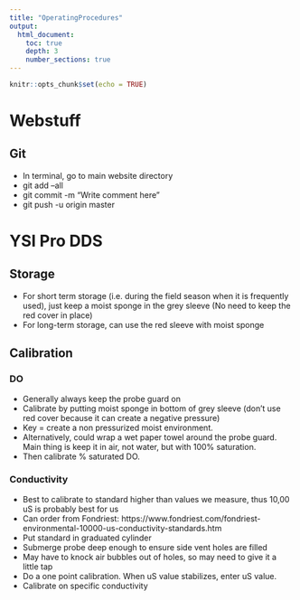 ```yaml
---
title: "OperatingProcedures"
output: 
  html_document:
    toc: true
    depth: 3
    number_sections: true
---
```


```r
knitr::opts_chunk$set(echo = TRUE)
```

# Webstuff {.tabset .tabset-fade .tabset-pills}
## Git
-  In terminal, go to main website directory
-  git add --all
-  git commit -m "Write comment here"
-  git push -u origin master


# YSI Pro DDS {.tabset .tabset-fade .tabset-pills}

## Storage
-  For short term storage (i.e. during the field season when it is frequently used), just keep a moist sponge in the grey sleeve (No need to keep the red cover in place)
-  For long-term storage, can use the red sleeve with moist sponge

## Calibration
### DO
-  Generally always keep the probe guard on  
-  Calibrate by putting moist sponge in bottom of grey sleeve (don’t use red cover because it can create a negative pressure)  
-  Key = create a non pressurized moist environment.   
-  Alternatively, could wrap a wet paper towel around the probe guard. Main thing is keep it in air, not water, but with 100% saturation.  
-  Then calibrate % saturated DO. 

### Conductivity
-  Best to calibrate to standard higher than values we measure, thus 10,00 uS is probably best for us
-  Can order from Fondriest: https://www.fondriest.com/fondriest-environmental-10000-us-conductivity-standards.htm
 -  Put standard in graduated cylinder
-  Submerge probe deep enough to ensure side vent holes are filled
-  May have to knock air bubbles out of holes, so may need to give it a little tap
-  Do a one point calibration. When uS value stabilizes, enter uS value.
-  Calibrate on specific conductivity 

